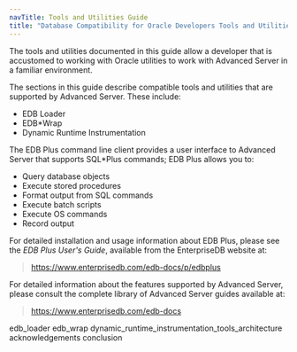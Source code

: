 ```yaml
---
navTitle: Tools and Utilities Guide
title: "Database Compatibility for Oracle Developers Tools and Utilities Guide"
---
```


<div id="index" class="registered_link"></div>

The tools and utilities documented in this guide allow a developer that is accustomed to working with Oracle utilities to work with Advanced Server in a familiar environment.

The sections in this guide describe compatible tools and utilities that are supported by Advanced Server. These include:

-   EDB Loader
-   EDB\*Wrap
-   Dynamic Runtime Instrumentation

The EDB Plus command line client provides a user interface to Advanced Server that supports SQL\*Plus commands; EDB Plus allows you to:

-   Query database objects
-   Execute stored procedures
-   Format output from SQL commands
-   Execute batch scripts
-   Execute OS commands
-   Record output

For detailed installation and usage information about EDB Plus, please see the *EDB Plus User's Guide*, available from the EnterpriseDB website at:

> <https://www.enterprisedb.com/edb-docs/p/edbplus>

For detailed information about the features supported by Advanced Server, please consult the complete library of Advanced Server guides available at:

> <https://www.enterprisedb.com/edb-docs>

<div class="toctree" data-maxdepth="4">

edb_loader edb_wrap dynamic_runtime_instrumentation_tools_architecture acknowledgements conclusion

</div>

